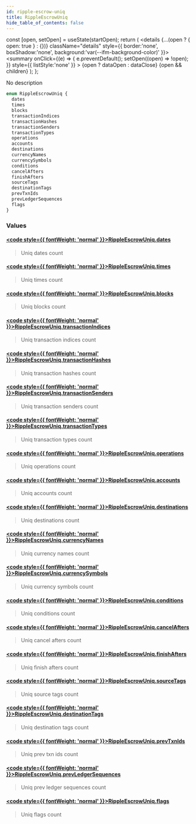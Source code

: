 ```yaml
---
id: ripple-escrow-uniq
title: RippleEscrowUniq
hide_table_of_contents: false
---
```







  const [open, setOpen] = useState(startOpen);
  return (
    <details {...(open ? { open: true } : {})} className="details" style={{ border:'none', boxShadow:'none', background:'var(--ifm-background-color)' }}>
      <summary
        onClick={(e) => {
          e.preventDefault();
          setOpen((open) => !open);
        }}
        style={{ listStyle:'none' }}
      >
      {open ? dataOpen : dataClose}
      </summary>
      {open && children}
    </details>
  );
};








No description


```graphql
enum RippleEscrowUniq {
  dates
  times
  blocks
  transactionIndices
  transactionHashes
  transactionSenders
  transactionTypes
  operations
  accounts
  destinations
  currencyNames
  currencySymbols
  conditions
  cancelAfters
  finishAfters
  sourceTags
  destinationTags
  prevTxnIds
  prevLedgerSequences
  flags
}
```




### Values

#### [<code style={{ fontWeight: 'normal' }}>RippleEscrowUniq.<b>dates</b></code>](#)  
> 
> 
> Uniq dates count
> 

#### [<code style={{ fontWeight: 'normal' }}>RippleEscrowUniq.<b>times</b></code>](#)  
> 
> 
> Uniq times count
> 

#### [<code style={{ fontWeight: 'normal' }}>RippleEscrowUniq.<b>blocks</b></code>](#)  
> 
> 
> Uniq blocks count
> 

#### [<code style={{ fontWeight: 'normal' }}>RippleEscrowUniq.<b>transactionIndices</b></code>](#)  
> 
> 
> Uniq transaction indices count
> 

#### [<code style={{ fontWeight: 'normal' }}>RippleEscrowUniq.<b>transactionHashes</b></code>](#)  
> 
> 
> Uniq transaction hashes count
> 

#### [<code style={{ fontWeight: 'normal' }}>RippleEscrowUniq.<b>transactionSenders</b></code>](#)  
> 
> 
> Uniq transaction senders count
> 

#### [<code style={{ fontWeight: 'normal' }}>RippleEscrowUniq.<b>transactionTypes</b></code>](#)  
> 
> 
> Uniq transaction types count
> 

#### [<code style={{ fontWeight: 'normal' }}>RippleEscrowUniq.<b>operations</b></code>](#)  
> 
> 
> Uniq operations count
> 

#### [<code style={{ fontWeight: 'normal' }}>RippleEscrowUniq.<b>accounts</b></code>](#)  
> 
> 
> Uniq accounts count
> 

#### [<code style={{ fontWeight: 'normal' }}>RippleEscrowUniq.<b>destinations</b></code>](#)  
> 
> 
> Uniq destinations count
> 

#### [<code style={{ fontWeight: 'normal' }}>RippleEscrowUniq.<b>currencyNames</b></code>](#)  
> 
> 
> Uniq currency names count
> 

#### [<code style={{ fontWeight: 'normal' }}>RippleEscrowUniq.<b>currencySymbols</b></code>](#)  
> 
> 
> Uniq currency symbols count
> 

#### [<code style={{ fontWeight: 'normal' }}>RippleEscrowUniq.<b>conditions</b></code>](#)  
> 
> 
> Uniq conditions count
> 

#### [<code style={{ fontWeight: 'normal' }}>RippleEscrowUniq.<b>cancelAfters</b></code>](#)  
> 
> 
> Uniq cancel afters count
> 

#### [<code style={{ fontWeight: 'normal' }}>RippleEscrowUniq.<b>finishAfters</b></code>](#)  
> 
> 
> Uniq finish afters count
> 

#### [<code style={{ fontWeight: 'normal' }}>RippleEscrowUniq.<b>sourceTags</b></code>](#)  
> 
> 
> Uniq source tags count
> 

#### [<code style={{ fontWeight: 'normal' }}>RippleEscrowUniq.<b>destinationTags</b></code>](#)  
> 
> 
> Uniq destination tags count
> 

#### [<code style={{ fontWeight: 'normal' }}>RippleEscrowUniq.<b>prevTxnIds</b></code>](#)  
> 
> 
> Uniq prev txn ids count
> 

#### [<code style={{ fontWeight: 'normal' }}>RippleEscrowUniq.<b>prevLedgerSequences</b></code>](#)  
> 
> 
> Uniq prev ledger sequences count
> 

#### [<code style={{ fontWeight: 'normal' }}>RippleEscrowUniq.<b>flags</b></code>](#)  
> 
> 
> Uniq flags count
> 



